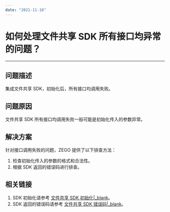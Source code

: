 ```yaml
---
date: "2021-11-18"
---
```

# 如何处理文件共享 SDK 所有接口均异常的问题？
---

## 问题描述

集成文件共享 SDK，初始化后，所有接口均调用失败。

## 问题原因

文件共享 SDK 所有接口均调用失败一般可能是初始化传入的参数异常。

## 解决方案

针对接口调用失败的问题，ZEGO 提供了以下排查方法：

1. 检查初始化传入的参数的格式和合法性。
2. 根据 SDK 返回的错误码进行排查。

## 相关链接

1. SDK 初始化请参考 [文件共享 SDK 初始化\|_blank](#9395)。
2. SDK 返回的错误码请参考 [文件共享 SDK 错误码\|_blank](#4410)。
